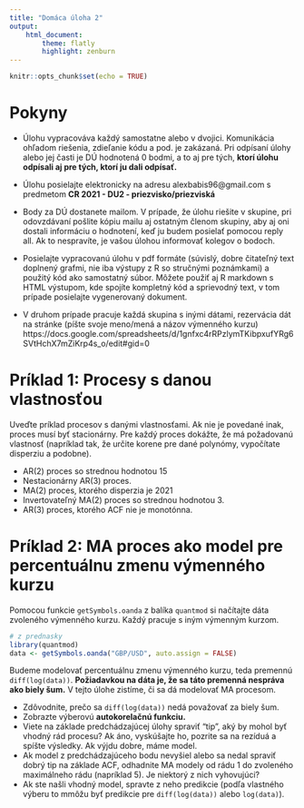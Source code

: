 ```yaml
---
title: "Domáca úloha 2"
output: 
    html_document:
        theme: flatly
        highlight: zenburn
---
```


```r
knitr::opts_chunk$set(echo = TRUE)
```

# Pokyny

* Úlohu vypracováva každý samostatne alebo v dvojici. Komunikácia ohľadom riešenia, zdieľanie kódu a pod. je zakázaná. Pri odpísaní úlohy alebo jej časti je DÚ hodnotená 0 bodmi, a to aj pre tých, **ktorí úlohu odpísali aj pre tých, ktorí ju dali odpísať.**

* Úlohu posielajte elektronicky na adresu alexbabis96@gmail.com s predmetom **CR 2021 - DU2 - priezvisko/priezviská** 

* Body za DÚ dostanete mailom. V prípade, že úlohu riešite v skupine, pri odovzdávaní pošlite kópiu mailu aj ostatným členom skupiny, aby aj oni dostali informáciu o hodnotení, keď ju budem posielať pomocou reply all. Ak to nespravíte, je vašou úlohou informovať kolegov o bodoch.

* Posielajte vypracovanú úlohu v pdf formáte (súvislý, dobre čitateľný text doplnený grafmi, nie iba výstupy z R so stručnými poznámkami) a použitý kód ako samostatný súbor. Môžete použiť aj R markdown s HTML výstupom, kde spojíte kompletný kód a sprievodný text, v tom prípade posielajte vygenerovaný dokument.

* V druhom prípade pracuje každá skupina s inými dátami, rezervácia dát na stránke (píšte svoje meno/mená a názov výmenného kurzu) https://docs.google.com/spreadsheets/d/1gnfxc4rRPzlymTKibpxufYRg6SVtHchX7mZiKrp4s_o/edit#gid=0


# Príklad 1: Procesy s danou vlastnosťou
Uveďte príklad procesov s danými vlastnosťami. Ak nie je povedané inak, proces musí byť stacionárny. Pre každý proces dokážte, že má požadovanú vlastnosť (napríklad tak, že určite korene pre dané polynómy, vypočítate disperziu a podobne).

* AR(2) proces so strednou hodnotou 15
* Nestacionárny AR(3) proces.
* MA(2) proces, ktorého disperzia je 2021
* Invertovateľný MA(2) proces so strednou hodnotou 3.
* AR(3) proces, ktorého ACF nie je monotónna.

# Príklad 2: MA proces ako model pre percentuálnu zmenu výmenného kurzu

Pomocou funkcie `getSymbols.oanda` z balíka `quantmod` si načítajte dáta zvoleného výmenného kurzu. Každý pracuje s iným výmenným kurzom.

```r
# z prednasky
library(quantmod)
data <- getSymbols.oanda("GBP/USD", auto.assign = FALSE)
```

Budeme modelovať percentuálnu zmenu výmenného kurzu, teda premennú `diff(log(data))`. **Požiadavkou na dáta je, že sa táto premenná nespráva ako biely šum.** V tejto úlohe zistíme, či sa dá modelovať MA procesom.

* Zdôvodnite, prečo sa `diff(log(data))` nedá považovať za biely šum.
* Zobrazte výberovú **autokorelačnú funkciu.**
* Viete na základe predchádzajúcej úlohy spraviť "tip", aký by mohol byť vhodný rád procesu? Ak áno, vyskúšajte ho, pozrite sa na rezíduá a spíšte výsledky. Ak výjdu dobre, máme model.
* Ak model z predchádzajúceho bodu nevyšiel alebo sa nedal spraviť dobrý tip na základe ACF, odhadnite MA modely od rádu 1 do zvoleného maximálneho rádu (napríklad 5). Je niektorý z nich vyhovujúci?
* Ak ste našli vhodný model, spravte z neho predikcie (podľa vlastného výberu to mmôžu byť predikcie pre `diff(log(data))` alebo `log(data)`).
